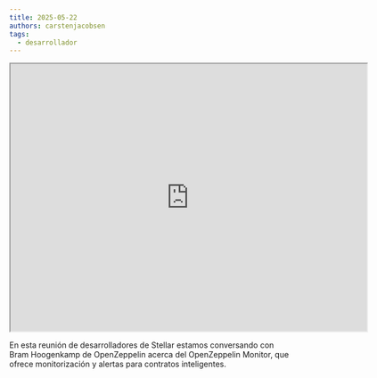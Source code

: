```yaml
---
title: 2025-05-22
authors: carstenjacobsen
tags:
  - desarrollador
---
```


<iframe
  src="https://www.youtube.com/embed/UT8XXdcssQ8?si=xqTaXdr7VX9TWrOb"
  width="640"
  height="480"
  allow="autoplay"
></iframe>

En esta reunión de desarrolladores de Stellar estamos conversando con Bram Hoogenkamp de OpenZeppelin acerca del OpenZeppelin Monitor, que ofrece monitorización y alertas para contratos inteligentes.
